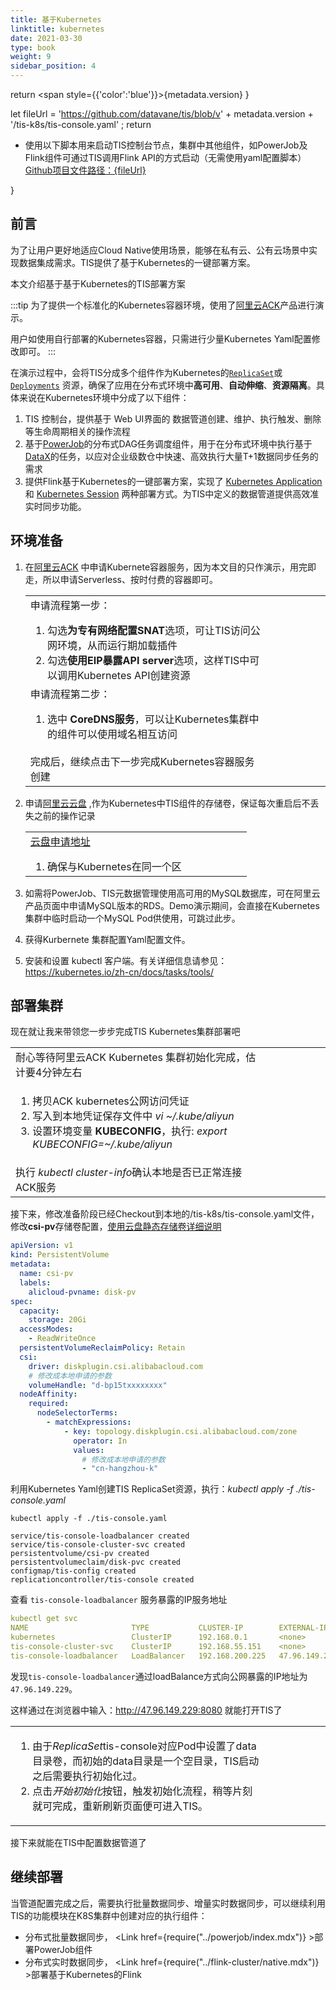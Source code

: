 ```yaml
---
title: 基于Kubernetes
linktitle: kubernetes
date: 2021-03-30
type: book
weight: 9
sidebar_position: 4
---
```


return <span style={{'color':'blue'}}>{metadata.version}</span>
}

let fileUrl = 'https://github.com/datavane/tis/blob/v' + metadata.version + '/tis-k8s/tis-console.yaml' ;
return <p>
 <ul> <li> <span style={{'color':'blue','font-size':'14px'}}>使用以下脚本用来启动TIS控制台节点，集群中其他组件，如PowerJob及Flink组件可通过TIS调用Flink API的方式启动（无需使用yaml配置脚本）</span><br/> <a href={fileUrl}>Github项目文件路径：{fileUrl} </a></li></ul></p>
}

## 前言
为了让用户更好地适应Cloud Native使用场景，能够在私有云、公有云场景中实现数据集成需求。TIS提供了基于Kubernetes的一键部署方案。

本文介绍基于基于Kubernetes的TIS部署方案

:::tip
为了提供一个标准化的Kubernetes容器环境，使用了[阿里云ACK](https://cs.console.aliyun.com/#/k8s/cluster/list)产品进行演示。

用户如使用自行部署的Kubernetes容器，只需进行少量Kubernetes Yaml配置修改即可。
:::

在演示过程中，会将TIS分成多个组件作为Kubernetes的[`ReplicaSet`](https://kubernetes.io/docs/concepts/workloads/controllers/replicaset/)或[`Deployments`](https://kubernetes.io/docs/concepts/workloads/controllers/deployment/)
资源，确保了应用在分布式环境中**高可用**、**自动伸缩**、**资源隔离**。具体来说在Kubernetes环境中分成了以下组件：
1. TIS 控制台，提供基于 Web UI界面的 数据管道创建、维护、执行触发、删除等生命周期相关的操作流程
2. 基于[PowerJob](http://www.powerjob.tech/)的分布式DAG任务调度组件，用于在分布式环境中执行基于[DataX](https://github.com/alibaba/DataX)的任务，以应对企业级数仓中快速、高效执行大量T+1数据同步任务的需求
3. 提供Flink基于Kubernetes的一键部署方案，实现了 [Kubernetes Application](https://nightlies.apache.org/flink/flink-docs-master/docs/deployment/resource-providers/standalone/kubernetes/#application-mode) 和 [Kubernetes Session](https://nightlies.apache.org/flink/flink-docs-master/docs/deployment/resource-providers/standalone/kubernetes/#session-mode)
   两种部署方式。为TIS中定义的数据管道提供高效准实时同步功能。

## 环境准备

1. 在[阿里云ACK](https://cs.console.aliyun.com/#/k8s/cluster/list) 中申请Kubernete容器服务，因为本文目的只作演示，用完即走，所以申请Serverless、按时付费的容器即可。
   <table>
    <tr>
    <td> 申请流程第一步：
     <ol>
      <li>勾选<b>为专有网络配置SNAT</b>选项，可让TIS访问公网环境，从而运行期加载插件</li>
      <li>勾选<b>使用EIP暴露API server</b>选项，这样TIS中可以调用Kubernetes API创建资源</li>
     </ol>
    </td>
    <td> <Figure img={require('./img/apply-aliyun-serverless-k8s.png')}/></td>
    </tr>
   <tr>
    <td>申请流程第二步：
      <ol>
      <li>选中 <b>CoreDNS服务</b>，可以让Kubernetes集群中的组件可以使用域名相互访问</li>
     </ol>
     <br/>
     完成后，继续点击下一步完成Kubernetes容器服务创建
    </td>
    <td><Figure img={require('./img/apply-aliyun-serverless-k8s-2.png')}/>
    </td>
   </tr>
   </table>
2. 申请[阿里云云盘](https://ecs.console.aliyun.com/disk) ,作为Kubernetes中TIS组件的存储卷，保证每次重启后不丢失之前的操作记录
   
   <table>
    <tr>
    <td>
   <a href="https://ecs.console.aliyun.com/disk">云盘申请地址</a>
     <ol>
      <li>确保与Kubernetes在同一个区</li>
     </ol>
    </td>
    <td> <Figure img={require('./img/apply-aliyun-yunpan-1.png')}/></td>
    </tr>
  
   </table>
3. 如需将PowerJob、TIS元数据管理使用高可用的MySQL数据库，可在阿里云产品页面中申请MySQL版本的RDS。Demo演示期间，会直接在Kubernetes集群中临时启动一个MySQL Pod供使用，可跳过此步。
4. 获得Kurbernete 集群配置Yaml配置文件。
  
   
   <GithubK8SYamlUrl/>
5. 安装和设置 kubectl 客户端。有关详细信息请参见：https://kubernetes.io/zh-cn/docs/tasks/tools/

## 部署集群
现在就让我来带领您一步步完成TIS Kubernetes集群部署吧
<table>
<tr>
 <td>
耐心等待阿里云ACK Kubernetes 集群初始化完成，估计要4分钟左右
</td>
<td>
<Figure img={require('./img/create-cluster-waitting-complete.png')}/>
</td>
</tr>

<tr>
 <td>
 <ol>
  <li>拷贝ACK kubernetes公网访问凭证</li>
  <li>写入到本地凭证保存文件中 <i>vi ~/.kube/aliyun</i></li>
  <li>设置环境变量 <b>KUBECONFIG</b>，执行: <i>export KUBECONFIG=~/.kube/aliyun</i></li>
 
 </ol>
  </td>
 <td><Figure img={require('./img/create-cluster-copy-public-certificate.png')}/></td>
</tr>

<tr>
 <td>执行 <i>kubectl cluster-info</i>确认本地是否已正常连接ACK服务</td>
 <td>
<Figure img={require('./img/create-cluster-success-connect-aliyun-k8s.png')}/></td>
</tr>
</table>

接下来，修改准备阶段已经Checkout到本地的/tis-k8s/tis-console.yaml文件，修改<b>csi-pv</b>存储卷配置，[使用云盘静态存储卷详细说明](https://help.aliyun.com/zh/ack/serverless-kubernetes/user-guide/statically-provision-disks)

```yaml
apiVersion: v1
kind: PersistentVolume
metadata:
  name: csi-pv
  labels:
    alicloud-pvname: disk-pv
spec:
  capacity:
    storage: 20Gi
  accessModes:
    - ReadWriteOnce
  persistentVolumeReclaimPolicy: Retain
  csi:
    driver: diskplugin.csi.alibabacloud.com
    # 修改成本地申请的参数
    volumeHandle: "d-bp15txxxxxxxx"
  nodeAffinity:
    required:
      nodeSelectorTerms:
        - matchExpressions:
            - key: topology.diskplugin.csi.alibabacloud.com/zone
              operator: In
              values:
                # 修改成本地申请的参数
                - "cn-hangzhou-k"
```

利用Kubernetes Yaml创建TIS ReplicaSet资源，执行：<i>kubectl apply -f ./tis-console.yaml</i> 
```shell
kubectl apply -f ./tis-console.yaml

service/tis-console-loadbalancer created
service/tis-console-cluster-svc created
persistentvolume/csi-pv created
persistentvolumeclaim/disk-pvc created
configmap/tis-config created
replicationcontroller/tis-console created
```

查看 `tis-console-loadbalancer` 服务暴露的IP服务地址
```yaml
kubectl get svc
NAME                       TYPE           CLUSTER-IP        EXTERNAL-IP     PORT(S)              AGE
kubernetes                 ClusterIP      192.168.0.1       <none>          443/TCP              58m
tis-console-cluster-svc    ClusterIP      192.168.55.151    <none>          8080/TCP,56432/TCP   95s
tis-console-loadbalancer   LoadBalancer   192.168.200.225   47.96.149.229   8080:31583/TCP       95s
```
发现`tis-console-loadbalancer`通过loadBalance方式向公网暴露的IP地址为`47.96.149.229`。

这样通过在浏览器中输入：http://47.96.149.229:8080 就能打开TIS了

<table>
 <tr>
 <td>
<ol>
<li>
  由于<i>ReplicaSet</i>tis-console对应Pod中设置了data目录卷，而初始的data目录是一个空目录，TIS启动之后需要执行初始化过。</li>
<li>点击<i>开始初始化</i>按钮，触发初始化流程，稍等片刻就可完成，重新刷新页面便可进入TIS。</li>
</ol>
</td>
 <td><Figure img={require('/img/init_tis.png')}/></td>
 </tr>
</table>

接下来就能在TIS中配置数据管道了
## 继续部署


当管道配置完成之后，需要执行批量数据同步、增量实时数据同步，可以继续利用TIS的功能模块在K8S集群中创建对应的执行组件：
* 分布式批量数据同步， <Link href={require("../powerjob/index.mdx")} >部署PowerJob组件</Link>
* 分布式实时数据同步， <Link href={require("../flink-cluster/native.mdx")} >部署基于Kubernetes的Flink</Link>
